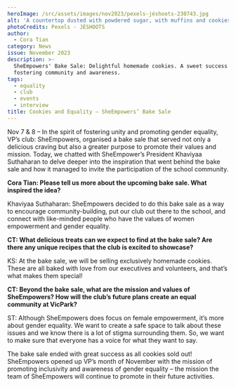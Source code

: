 ```yaml
---
heroImage: /src/assets/images/nov2023/pexels-jéshoots-230743.jpg
alt: 'A countertop dusted with powdered sugar, with muffins and cookies'
photoCredits: Pexels - JÉSHOOTS
author:
  - Cora Tian
category: News
issue: November 2023
description: >-
  SheEmpowers' Bake Sale: Delightful homemade cookies. A sweet success in
  fostering community and awareness.
tags:
  - equality
  - club
  - events
  - interview
title: Cookies and Equality – SheEmpowers’ Bake Sale
---
```


Nov 7 & 8 – In the spirit of fostering unity and promoting gender equality, VP’s club: SheEmpowers, organised a bake sale that served not only a delicious craving but also a greater purpose to promote their values and mission. Today, we chatted with SheEmpower’s President Khaviyaa Suthaharan to delve deeper into the inspiration that went behind the bake sale and how it managed to invite the participation of the school community.

**Cora Tian: Please tell us more about the upcoming bake sale. What inspired the idea?**

Khaviyaa Suthaharan: SheEmpowers decided to do this bake sale as a way to encourage community-building, put our club out there to the school, and connect with like-minded people who have the values of women empowerment and gender equality.

**CT: What delicious treats can we expect to find at the bake sale? Are there any unique recipes that the club is excited to showcase?**

KS: At the bake sale, we will be selling exclusively homemade cookies. These are all baked with love from our executives and volunteers, and that’s what makes them special!

**CT: Beyond the bake sale, what are the mission and values of SheEmpowers? How will the club’s future plans create an equal community at VicPark?**

ST: Although SheEmpowers does focus on female empowerment, it’s more about gender equality. We want to create a safe space to talk about these issues and we know there is a lot of stigma surrounding them. So, we want to make sure that everyone has a voice for what they want to say.

The bake sale ended with great success as all cookies sold out! SheEmpowers opened up VP’s month of November with the mission of promoting inclusivity and awareness of gender equality – the mission the team of SheEmpowers will continue to promote in their future activities.
